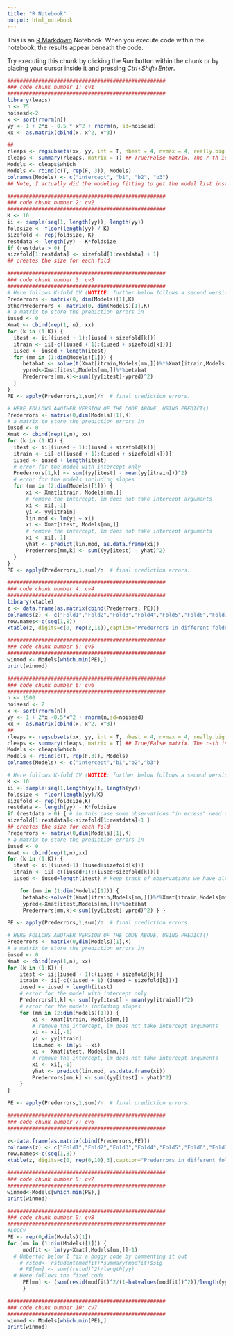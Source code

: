 ```yaml
---
title: "R Notebook"
output: html_notebook
---
```


This is an [R Markdown](http://rmarkdown.rstudio.com) Notebook. When you execute code within the notebook, the results appear beneath the code. 

Try executing this chunk by clicking the *Run* button within the chunk or by placing your cursor inside it and pressing *Ctrl+Shift+Enter*. 

```r
###################################################
### code chunk number 1: cv1
###################################################
library(leaps)
n <- 75
noisesd<-2
x <- sort(rnorm(n))
yy <- 1 + 2*x - 0.5 * x^2 + rnorm(n, sd=noisesd)
xx <- as.matrix(cbind(x, x^2, x^3))

##
rleaps <- regsubsets(xx, yy, int = T, nbest = 4, nvmax = 4, really.big = T, method = c("ex")) ## all subset models
cleaps <- summary(rleaps, matrix = T) ## True/False matrix. The r-th is a True/False statement about which
Models <- cleaps$which
Models <- rbind(c(T, rep(F, 3)), Models)
colnames(Models) <- c("intercept", "b1", "b2", "b3")
## Note, I actually did the modeling fitting to get the model list instead of programming up an enumeration scheme
```

```r
###################################################
### code chunk number 2: cv2
###################################################
K <- 10
ii <- sample(seq(1, length(yy)), length(yy))
foldsize <- floor(length(yy) / K)
sizefold <- rep(foldsize, K)
restdata <- length(yy) - K*foldsize
if (restdata > 0) {
sizefold[1:restdata] <- sizefold[1:restdata] + 1}
## creates the size for each fold
```

```r
###################################################
### code chunk number 3: cv3
###################################################
# Here follows K-fold CV (NOTICE: further below follows a second version using predict())
Prederrors <- matrix(0, dim(Models)[1],K)
otherPrederrors <- matrix(0, dim(Models)[1],K)
# a matrix to store the prediction errors in
iused <- 0
Xmat <- cbind(rep(1, n), xx)
for (k in (1:K)) {
  itest <- ii[(iused + 1):(iused + sizefold[k])]
  itrain <- ii[-c((iused + 1):(iused + sizefold[k]))]
  iused <- iused + length(itest) 
  for (mm in (1:dim(Models)[1])) {
     betahat <- solve(t(Xmat[itrain,Models[mm,]])%*%Xmat[itrain,Models[mm,]])%*%t(Xmat[itrain,Models[mm,]])%*%yy[itrain]
     ypred<-Xmat[itest,Models[mm,]]%*%betahat
     Prederrors[mm,k]<-sum((yy[itest]-ypred)^2) 
  }
}
PE <- apply(Prederrors,1,sum)/n  # final prediction errors.

# HERE FOLLOWS ANOTHER VERSION OF THE CODE ABOVE, USING PREDICT()
Prederrors <- matrix(0,dim(Models)[1],K)
# a matrix to store the prediction errors in
iused <- 0
Xmat <- cbind(rep(1,n), xx)
for (k in (1:K)) {
  itest <- ii[(iused + 1):(iused + sizefold[k])]
  itrain <- ii[-c((iused + 1):(iused + sizefold[k]))]
  iused <- iused + length(itest)
  # error for the model with intercept only
  Prederrors[1,k] <- sum((yy[itest] - mean(yy[itrain]))^2)
  # error for the models including slopes
  for (mm in (2:dim(Models)[1])) {
      xi <- Xmat[itrain, Models[mm,]]
      # remove the intercept, lm does not take intercept arguments
      xi <- xi[,-1]
      yi <- yy[itrain]
      lin.mod <- lm(yi ~ xi)
      xi <- Xmat[itest, Models[mm,]]
      # remove the intercept, lm does not take intercept arguments
      xi <- xi[,-1]
      yhat <- predict(lin.mod, as.data.frame(xi))
      Prederrors[mm,k] <- sum((yy[itest] - yhat)^2)    
  }
}
PE <- apply(Prederrors,1,sum)/n  # final prediction errors.
```

```r
###################################################
### code chunk number 4: cv4
###################################################
library(xtable)
z <- data.frame(as.matrix(cbind(Prederrors, PE)))
colnames(z) <- c("Fold1","Fold2","Fold3","Fold4","Fold5","Fold6","Fold7","Fold8","Fold9","Fold10","PE")
row.names<-c(seq(1,8))
xtable(z, digits=c(0, rep(2,11)),caption="Prederrors in different folds and total",label="tab:CVresult")
```

```r
###################################################
### code chunk number 5: cv5
###################################################
winmod <- Models[which.min(PE),]
print(winmod)
```

```r
###################################################
### code chunk number 6: cv6
###################################################
n <- 1500
noisesd <- 2
x <- sort(rnorm(n))
yy <- 1 + 2*x -0.5*x^2 + rnorm(n,sd=noisesd)
xx <- as.matrix(cbind(x, x^2, x^3))
##
rleaps <- regsubsets(xx, yy, int = T, nbest = 4, nvmax = 4, really.big = T, method = c("ex")) ## all subset models
cleaps <- summary(rleaps, matrix = T) ## True/False matrix. The r-th is a True/False statement about which
Models <- cleaps$which
Models <- rbind(c(T, rep(F,3)), Models)
colnames(Models) <- c("intercept","b1","b2","b3")

# Here follows K-fold CV (NOTICE: further below follows a second version using predict())
K <- 10
ii <- sample(seq(1,length(yy)), length(yy))
foldsize <- floor(length(yy)/K)
sizefold <- rep(foldsize,K)
restdata <- length(yy) - K*foldsize
if (restdata > 0) { # in this case some observations "in eccess" need to be distributed across folds
sizefold[1:restdata]<-sizefold[1:restdata]+1 }
## creates the size for each fold
Prederrors <- matrix(0,dim(Models)[1],K)
# a matrix to store the prediction errors in
iused <- 0
Xmat <- cbind(rep(1,n),xx)
for (k in (1:K)) {
  itest <- ii[(iused+1):(iused+sizefold[k])]
  itrain <- ii[-c((iused+1):(iused+sizefold[k]))]
  iused <- iused+length(itest) # keep track of observations we have already used as test data

    for (mm in (1:dim(Models)[1])) {
     betahat<-solve(t(Xmat[itrain,Models[mm,]])%*%Xmat[itrain,Models[mm,]])%*%t(Xmat[itrain,Models[mm,]])%*%yy[itrain]
     ypred<-Xmat[itest,Models[mm,]]%*%betahat
     Prederrors[mm,k]<-sum((yy[itest]-ypred)^2) } }

PE <- apply(Prederrors,1,sum)/n  # final prediction errors.

# HERE FOLLOWS ANOTHER VERSION OF THE CODE ABOVE, USING PREDICT()
Prederrors <- matrix(0,dim(Models)[1],K)
# a matrix to store the prediction errors in
iused <- 0
Xmat <- cbind(rep(1,n), xx)
for (k in (1:K)) {
    itest <- ii[(iused + 1):(iused + sizefold[k])]
    itrain <- ii[-c((iused + 1):(iused + sizefold[k]))]
    iused <- iused + length(itest)
    # error for the model with intercept only
    Prederrors[1,k] <- sum((yy[itest] - mean(yy[itrain]))^2)
    # error for the models including slopes
    for (mm in (2:dim(Models)[1])) {
        xi <- Xmat[itrain, Models[mm,]]
        # remove the intercept, lm does not take intercept arguments
        xi <- xi[,-1]
        yi <- yy[itrain]
        lin.mod <- lm(yi ~ xi)
        xi <- Xmat[itest, Models[mm,]]
        # remove the intercept, lm does not take intercept arguments
        xi <- xi[,-1]
        yhat <- predict(lin.mod, as.data.frame(xi))
        Prederrors[mm,k] <- sum((yy[itest] - yhat)^2)    
    }
}

PE <- apply(Prederrors,1,sum)/n  # final prediction errors.
```

```r
###################################################
### code chunk number 7: cv6
###################################################

z<-data.frame(as.matrix(cbind(Prederrors,PE)))
colnames(z) <- c("Fold1","Fold2","Fold3","Fold4","Fold5","Fold6","Fold7","Fold8","Fold9","Fold10","PE")
row.names<-c(seq(1,8))
xtable(z, digits=c(0, rep(0,10),3),caption="Prederrors in different folds and total",label="tab:CVresult2")
```

```r
###################################################
### code chunk number 8: cv7
###################################################
winmod<-Models[which.min(PE),]
print(winmod)
```

```r
###################################################
### code chunk number 9: cv8
###################################################
#LOOCV
PE <- rep(0,dim(Models)[1])
for (mm in (1:dim(Models)[1])) {
     modfit <- lm(yy~Xmat[,Models[mm,]]-1)
  # Umberto: below I fix a buggy code by commenting it out
    # rstud<- rstudent(modfit)*summary(modfit)$sig
    # PE[mm] <- sum((rstud)^2)/length(yy) 
  # Here follows the fixed code
     PE[mm] <- (sum(resid(modfit)^2/(1-hatvalues(modfit))^2))/length(yy)
     }
```

```r
###################################################
### code chunk number 10: cv7
###################################################
winmod <- Models[which.min(PE),]
print(winmod)
```
